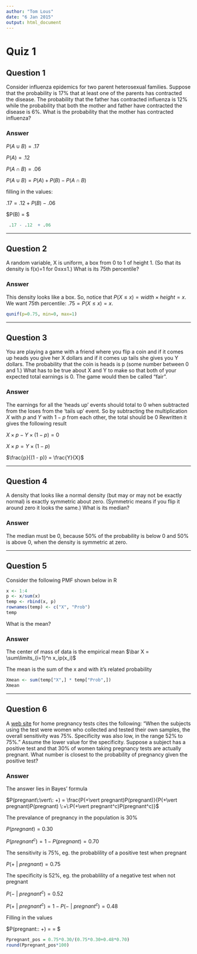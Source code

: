 ```yaml
---
author: "Tom Lous"
date: "6 Jan 2015"
output: html_document
---
```


# Quiz 1
## Question 1

Consider influenza epidemics for two parent heterosexual families. Suppose that the probability is 17% that at least one of the parents has contracted the disease. The probability that the father has contracted influenza is 12% while the probability that both the mother and father have contracted the disease is 6%. What is the probability that the mother has contracted influenza?

### Answer

$P(A \cup B) = .17$

$P(A) = .12$

$P(A \cap B) = .06$

$P(A \cup B) = P(A) + P(B) - P(A \cap B)$ 

filling in the values:

$.17 = .12 + P(B) - .06$

$P(B) = $
```r
 .17 - .12  + .06
```

---

## Question 2

A random variable, X is uniform, a box from 0 to 1 of height 1. (So that its density is f(x)=1 for 0≤x≤1.) What is its 75th percentile? 

### Answer

This density looks like a box. So, notice that $P(X \leq x) = width\times height = x$.
We want 75th percentile: $.75 = P(X\leq x) = x$.

```r
qunif(p=0.75, min=0, max=1)
```

---

## Question 3

You are playing a game with a friend where you flip a coin and if it comes up heads you give her X dollars and if it comes up tails she gives you Y dollars. The probability that the coin is heads is p (some number between 0 and 1.) What has to be true about X and Y to make so that both of your expected total earnings is 0. The game would then be called “fair”. 

### Answer

The earnings for all the 'heads up' events should total to 0 when subtracted from the loses from the 'tails up' event. 
So by subtracting the multiplication $X$ with $p$ and $Y$ with $1-p$ from each other, the total should be 0
Rewritten it gives the following result

$X \times p - Y \times (1 - p) = 0$

$X \times p = Y \times (1 - p)$

$\frac{p}{(1 - p)} = \frac{Y}{X}$

---

## Question 4

A density that looks like a normal density (but may or may not be exactly normal) is exactly symmetric about zero. (Symmetric means if you flip it around zero it looks the same.) What is its median?

### Answer

The median must be 0, because 50% of the probability is below 0 and 50% is above 0, when the density is symmetric at zero.

---

## Question 5

Consider the following PMF shown below in R
```r
x <- 1:4
p <- x/sum(x)
temp <- rbind(x, p)
rownames(temp) <- c("X", "Prob")
temp
```

What is the mean? 

### Answer

The center of mass of data is the empirical mean
$\bar X = \sum\limits_{i=1}^n x_ip(x_i)$

The mean is the sum of the x and with it's related probability

```r
Xmean <- sum(temp["X",] * temp["Prob",])
Xmean
```

---

## Question 6

A [web site](www.medicine.ox.ac.uk/bandolier/band64/b64-7.html) for home pregnancy tests cites the following: “When the subjects using the test were women who collected and tested their own samples, the overall sensitivity was 75%. Specificity was also low, in the range 52% to 75%.” Assume the lower value for the specificity. Suppose a subject has a positive test and that 30% of women taking pregnancy tests are actually pregnant. What number is closest to the probability of pregnancy given the positive test?

### Answer

The answer lies in Bayes' formula

$P(pregnant\:\vert\: +) = \frac{P(+\vert pregnant)P(pregnant)}{P(+\vert pregnant)P(pregnant) \:+\:P(+\vert pregnant^c)P(pregnant^c)}$



The prevalance of pregnancy in the population  is 30%

$P(pregnant) = 0.30$

$P(pregnant^c) = 1 - P(pregnant) = 0.70$



The sensitivity is 75%, eg. the probablility of a positive test when pregnant

$P(+\:\vert\:pregnant) = 0.75$



The specificity is 52%, eg. the probablility of a negative test when not pregnant

$P(-\:\vert\:pregnant^c) = 0.52$

$P(+\:\vert\:pregnant^c) = 1 -  P(-\:\vert\:pregnant^c) = 0.48$



Filling in the values

$P(pregnant\:\vert\: +) = \frac{0.75 \times 0.30}{0.75 \times 0.30 \:+\:0.48 \times 0.70} = $



```r
Ppregnant_pos = 0.75*0.30/(0.75*0.30+0.48*0.70)
round(Ppregnant_pos*100)
```
